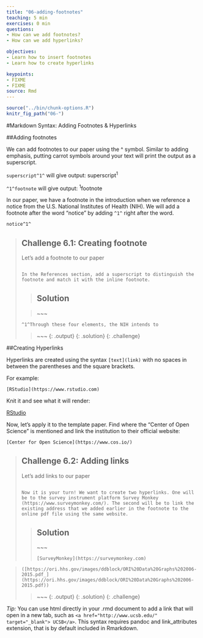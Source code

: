```yaml
---
title: "06-adding-footnotes"
teaching: 5 min
exercises: 0 min
questions:
- How can we add footnotes?
- How can we add hyperlinks?

objectives:
- Learn how to insert footnotes 
- Learn how to create hyperlinks

keypoints:
- FIXME
- FIXME
source: Rmd
---
```

```r
source("../bin/chunk-options.R")
knitr_fig_path("06-")
```
#Markdown Syntax: Adding Footnotes & Hyperlinks

##Adding footnotes

We can add footnotes to our paper using the ^ symbol. Similar to adding emphasis, putting carrot symbols around your text will print the output as a superscript. 

`superscript^1^` will give output: superscript^1^

`^1^footnote` will give output: ^1^footnote

In our paper, we have a footnote in the introduction when we reference a notice from the U.S. National Institutes of Health (NIH). We will add a footnote after the word “notice” by adding `^1^` right after the word. 

`notice^1^`

> ## Challenge 6.1: Creating footnote 
>
>Let's add a footnote to our paper
>
> ~~~
>
> In the References section, add a superscript to distinguish the footnote and match it with the inline footnote.  
> ~~~
>
> > ## Solution
> 
> > ~~~
>
> `^1^Through these four elements, the NIH intends to`
>
> > ~~~
> > {: .output}
> {: .solution}
{: .challenge}


##Creating Hyperlinks

Hyperlinks are created using the syntax `[text](link)` with no spaces in between the parentheses and the square brackets.

For example:

`[RStudio](https://www.rstudio.com)`

Knit it and see what it will render:


[RStudio](https://www.rstudio.com)

Now, let’s apply it to the template paper. Find where the “Center of Open Science” is mentioned and link the institution to their official website:

`[Center for Open Science](https://www.cos.io/)` 


> ## Challenge 6.2: Adding links 
>
>Let's add links to our paper
>
> ~~~
>
> Now it is your turn! We want to create two hyperlinks. One will be to the survey instrument platform Survey Monkey (https://www.surveymonkey.com/). The second will be to link the existing address that we added earlier in the footnote to the online pdf file using the same website. 
> ~~~
>
> > ## Solution
> >
> >
> > ~~~
> >
> `[SurveyMonkey](https://surveymonkey.com)`

>`([https://ori.hhs.gov/images/ddblock/ORI%20Data%20Graphs%202006-2015.pdf_](https://ori.hhs.gov/images/ddblock/ORI%20Data%20Graphs%202006-2015.pdf))`
>
> > ~~~
> > {: .output}
> {: .solution}
{: .challenge}


*Tip:* You can use html directly in your .rmd document to add a link that will open in a new tab, such as `<a href="http://www.ucsb.edu/" target="_blank"> UCSB</a>`. This syntax requires pandoc and link_attributes extension, that is by default included in Rmarkdown.